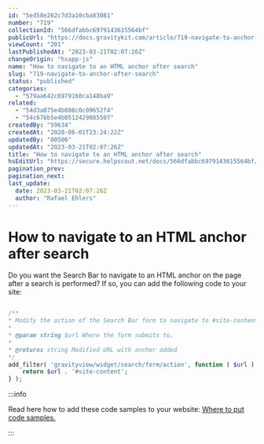 ```yaml
---
id: "5ed58e262c7d3a10cba83081"
number: "719"
collectionId: "566dfabbc6979143615564bf"
publicUrl: "https://docs.gravitykit.com/article/719-navigate-to-anchor-after-search"
viewCount: "201"
lastPublishedAt: "2023-03-21T02:07:26Z"
changeOrigin: "hsapp-js"
name: "How to navigate to an HTML anchor after search"
slug: "719-navigate-to-anchor-after-search"
status: "published"
categories: 
  - "579aa642c6979160ca148ba9"
related: 
  - "54d3a075e4b086c0c09652f4"
  - "54c67bb5e4b0512429885507"
createdBy: "59634"
createdAt: "2020-06-01T23:24:22Z"
updatedBy: "80506"
updatedAt: "2023-03-21T02:07:26Z"
title: "How to navigate to an HTML anchor after search"
hsEditUrl: "https://secure.helpscout.net/docs/566dfabbc6979143615564bf/article/5ed58e262c7d3a10cba83081"
pagination_prev: 
pagination_next: 
last_update:
  date: 2023-03-21T02:07:26Z
  author: "Rafael Ehlers"
---
```


# How to navigate to an HTML anchor after search

Do you want the Search Bar to navigate to an HTML anchor on the page after a search is performed? If so, you can add the following code to your site:

```php

/**
* Modify the action of the Search Bar form to navigate to #site-content anchor after search
*
* @param string $url Where the form submits to.
*
* @returns string Modified URL with anchor added
*/
add_filter( 'gravityview/widget/search/form/action', function ( $url ) {
	return $url . '#site-content';
} );
```


:::info

Read here how to add these code samples to your website: [Where to put code samples.](https://docs.gravitykit.com/article/210-where-to-put-code-samples)

:::

 
